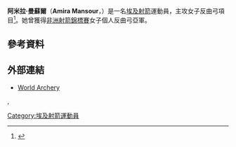 {{Infobox sportsperson
| name           = 阿米拉·曼蘇爾<br />''Amira Mansour''
| image          = 
| caption        = 
| birth_name     = 
| fullname       = 
| nickname       = 
| nationality    = 
| residence      = 
| birth_date     = {{birth date and age|1991|5|3|df=yes}}
| birth_place    = 
| death_date     = 
| death_place    = 
| height         = 
| weight         =
| website        = 
| country        = {{EGY}}
| sport          = [[射箭|射箭]]
| event          = 女子反曲弓
| olympics       = 
| show-medals    = yes
| medaltemplates = 
{{MedalSport|女子[[射箭|射箭]]}}
{{MedalCountry|{{EGY}}}}
{{MedalCompetition|[[非洲射箭錦標賽|非洲射箭錦標賽]]}}
{{MedalGold|[[2014年非洲射箭錦標賽|2014年 -{zh-cn:卢克索; zh-tw:路克索; zh-hk:樂蜀; zh-sg:乐蜀;}-]]|混合團體反曲弓}}
{{MedalGold|[[2016年非洲射箭錦標賽|2016年 -{zh-hans:温得和克; zh-hk:溫得和克; zh-tw:溫荷克;}-]]|女子團體反曲弓}}
{{MedalSilver|[[2008年非洲射箭錦標賽|2008年 開羅]]|女子個人反曲弓}}
{{MedalSilver|[[2012年非洲射箭錦標賽|2012年 拉巴特]]|女子團體反曲弓}}
{{MedalBronze|[[2010年非洲射箭錦標賽|2010年 開羅]]|女子個人反曲弓}}
{{MedalCompetition|[[泛阿拉伯運動會|泛阿拉伯運動會]]}}
{{MedalGold|[[2011年泛阿拉伯運動會|2011年 多哈]]|女子個人反曲弓}}
{{MedalGold|[[2011年泛阿拉伯運動會|2011年 多哈]]|女子團體反曲弓}}
{{MedalCompetition|[[伊斯蘭團結運動會|伊斯蘭團結運動會]]}}
{{MedalGold|[[2013年伊斯蘭團結運動會|2013年 巨港]]|女子團體反曲弓}}
{{MedalSilver|[[2013年伊斯蘭團結運動會|2013年 巨港]]|混合團體反曲弓}}
}}
'''阿米拉·曼蘇爾'''（'''Amira Mansour'''，{{bd|1991年|5月3日|catIdx=Mansour, Amira}}）是一名[[埃及|埃及]][[射箭|射箭]]運動員，主攻女子反曲弓項目<ref>{{cite web|url=https://worldarchery.org/athlete/6253/amira-mansour |title=Amira Mansour |publisher=World Archery |date=2016-05-27 |accessdate=2016-05-27 }}</ref>。她曾獲得[[非洲射箭錦標賽|非洲射箭錦標賽]]女子個人反曲弓亞軍。

== 參考資料 ==
{{Reflist}}

== 外部連結 ==
* [https://worldarchery.org/athlete/6253/amira-mansour World Archery]

{{Egypt-stub}}
,
{{DEFAULTSORT:Mansour, Amira}}
[[Category:埃及射箭運動員|Category:埃及射箭運動員]]